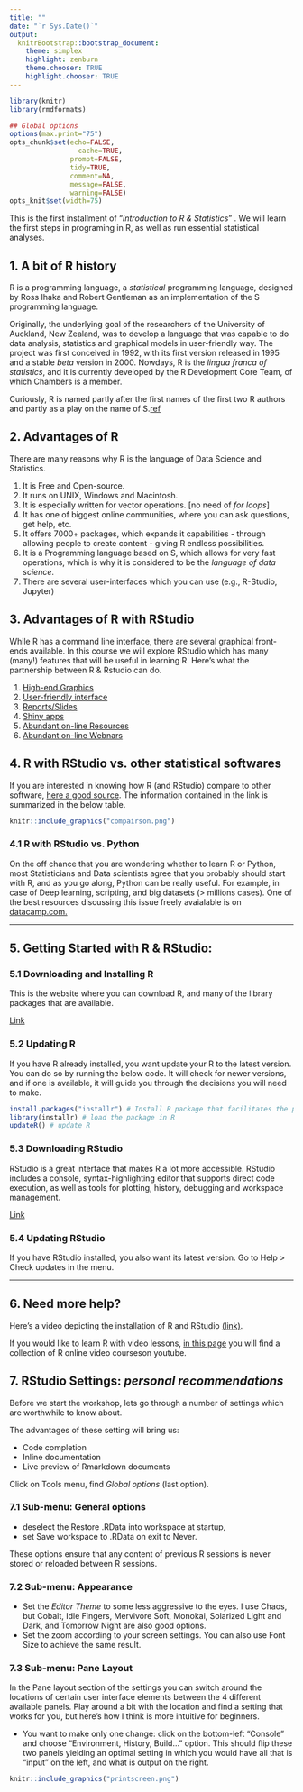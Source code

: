 ```yaml
---
title: ""
date: "`r Sys.Date()`"
output:
  knitrBootstrap::bootstrap_document:
    theme: simplex
    highlight: zenburn
    theme.chooser: TRUE
    highlight.chooser: TRUE
---
```



```r
library(knitr)
library(rmdformats)

## Global options
options(max.print="75")
opts_chunk$set(echo=FALSE,
	             cache=TRUE,
               prompt=FALSE,
               tidy=TRUE,
               comment=NA,
               message=FALSE,
               warning=FALSE)
opts_knit$set(width=75)
```

This is the first installment of "*Introduction to R & Statistics*" . We will learn the first steps in programing in R, as well as run essential statistical analyses.

## 1. A bit of R history 

R is a programming language, a *statistical* programming language, designed by Ross Ihaka and Robert Gentleman as an implementation of the S programming language. 

Originally, the underlying goal of the researchers of the University of Auckland, New Zealand, was to develop a language that was capable to do data analysis, statistics and graphical models in user-friendly way. The project was first conceived in 1992, with its first version released in 1995 and a stable *beta* version in 2000. Nowdays, R is the *lingua franca of statistics*, and it is currently developed by the R Development Core Team, of which Chambers is a member.

Curiously, R is named partly after the first names of the first two R authors and partly as a play on the name of S.[ref](https://cran.r-project.org/doc/FAQ/R-FAQ.html#Why-is-R-named-R_003f)

## 2. Advantages of R

There are many reasons why R is the language of Data Science and Statistics. 

1. It is Free and Open-source.
2. It runs on UNIX, Windows and Macintosh.
3. It is especially written for vector operations. [no need of _for loops_]
4. It has one of biggest online communities, where you can ask questions, get help, etc.
5. It offers 7000+ packages, which expands it capabilities - through allowing people to create content - giving R endless possibilities.
6. It is a Programming language based on S, which allows for very fast operations, which is why it is considered to be the _language of data science_.
7. There are several user-interfaces which you can use (e.g., R-Studio, Jupyter)

## 3. Advantages of R with RStudio

While R has a command line interface, there are several graphical front-ends available. In this course we will explore RStudio which has many (many!) features that will be useful in learning R. Here's what the partnership between R & Rstudio can do.

1. [High-end Graphics](http://www.r-graph-gallery.com/)
2. [User-friendly interface](https://www.rstudio.com/rviews/2016/11/11/easy-tricks-you-mightve-missed/)
3. [Reports/Slides](http://rmarkdown.rstudio.com/gallery.html)
4. [Shiny apps](https://www.rstudio.com/products/shiny/shiny-user-showcase/)
5. [Abundant on-line Resources](https://www.rstudio.com/some-resources/)
6. [Abundant on-line Webnars](https://www.rstudio.com/resources/webinars/)


## 4. R with RStudio vs. other statistical softwares

If you are interested in knowing how R (and RStudio) compare to other software, [here a good source](https://en.wikipedia.org/wiki/Comparison_of_statistical_packages). The information contained in the link is summarized in the below table.

```r
knitr::include_graphics("compairson.png")
```

### 4.1 R with RStudio vs. Python

On the off chance that you are wondering whether to learn R or Python, most Statisticians and Data scientists agree that you probably should start with R, and as you go along, Python can be really useful. For example, in case of Deep learning, scripting, and big datasets (> millions cases). One of the best resources discussing this issue freely avaialable is on [datacamp.com.](https://www.datacamp.com/community/tutorials/r-or-python-for-data-analysis#gs.VEYBJyM)

----------------

## 5. Getting Started with R & RStudio: 

### 5.1 Downloading and Installing R

This is the website where you can download R, and many of the library packages that are available. 

[Link](http://www.r-project.org/)

### 5.2 Updating R

If you have R already installed, you want update your R to the latest version. You can do so by running the below code. It will check for newer versions, and if one is available, it will guide you through the decisions you will need to make.

```r
install.packages("installr") # Install R package that facilitates the process
library(installr) # load the package in R
updateR() # update R
```

### 5.3 Downloading RStudio

RStudio is a great interface that makes R a lot more accessible. RStudio includes a console, syntax-highlighting editor that supports direct code execution, as well as tools for plotting, history, debugging and workspace management. 

[Link](http://www.rstudio.com/products/rstudio/download/)


### 5.4 Updating RStudio


If you have RStudio installed, you also want its latest version. Go to Help > Check updates in the menu. 

----------------

## 6. Need more help?

Here's a video depicting the installation of R and RStudio
[(link)](https://www.youtube.com/watch?v=HuyaX7QQRlo). 

If you would like to learn R with video lessons, [in this page](http://flavioazevedo.com/stats-and-r-blog/2016/9/13/learning-r-on-youtube) you will find a collection of R online video courseson youtube.

\pagebreak

## 7. RStudio Settings: _personal recommendations_

Before we start the workshop, lets go through a number of settings which are worthwhile to know about. 

The advantages of these setting will bring us: 

* Code completion
* Inline documentation
* Live preview of Rmarkdown documents

Click on Tools menu, find _Global options_ (last option).

### 7.1 Sub-menu: General options

* deselect the Restore .RData into workspace at startup,
* set Save workspace to .RData on exit to Never.

These options ensure that any content of previous R sessions is never stored or reloaded between R sessions.

### 7.2 Sub-menu: Appearance

* Set the _Editor Theme_ to some less aggressive to the eyes. I use Chaos, but Cobalt, Idle Fingers, Mervivore Soft, Monokai, Solarized Light and Dark, and Tomorrow Night are also good options.   
* Set the zoom according to your screen settings. You can also use Font Size to achieve the same result.

### 7.3 Sub-menu: Pane Layout

In the Pane layout section of the settings you can switch around the locations of certain user interface elements between the 4 different available panels. Play around a bit with the location and find a setting that works for you, but here's how I think is more intuitive for beginners.

* You want to make only one change: click on the bottom-left "Console" and choose "Environment, History, Build..." option. This should flip these two panels yielding an optimal setting in which you would have all that is "input" on the left, and what is output on the right.

```r
knitr::include_graphics("printscreen.png")
```

